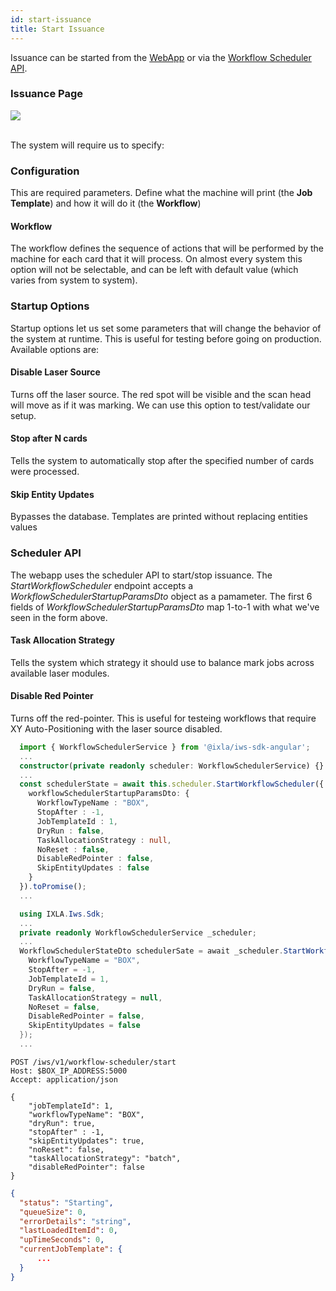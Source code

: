```yaml
---
id: start-issuance
title: Start Issuance
---
```



Issuance can be started from the [WebApp](#issuance-page) or via the [Workflow Scheduler API](#scheduler-api).

### Issuance Page

<div>
<img src={imgIssuance} className={"flex-item"} />
</div>

<br/>

The system will require us to specify: 
<!-- The interface is pretty self-explanatory. Select the template you want to print and click <span className={"btn"}>START</span> -->

### Configuration

This are required parameters. Define what the machine will print (the **Job Template**) and how it will do it (the **Workflow**)

#### Workflow 

The workflow defines the sequence of actions that will be performed by the machine for each card that it will process. 
On almost every system this option will not be selectable, and can be left with default value (which varies from system to system). 

### Startup Options

Startup options let us set some parameters that will change the behavior of the system at runtime. This is useful for testing before going on production. Available options are: 

#### Disable Laser Source
Turns off the laser source. The red spot will be visible and the scan head will move as if it was marking. We can use this option to test/validate our setup. 

#### Stop after N cards
Tells the system to automatically stop after the specified number of cards were processed.

#### Skip Entity Updates
Bypasses the database. Templates are printed without replacing entities values

### Scheduler API

The webapp uses the scheduler API to start/stop issuance. 
The *StartWorkflowScheduler* endpoint accepts a *WorkflowSchedulerStartupParamsDto* object as a pamameter. 
The first 6 fields of *WorkflowSchedulerStartupParamsDto* map 1-to-1 with what we've seen in the form above. 

#### Task Allocation Strategy
Tells the system which strategy it should use to balance mark jobs across available laser modules. 

#### Disable Red Pointer
Turns off the red-pointer. This is useful for testeing workflows that require XY Auto-Positioning with the 
laser source disabled. 

<Tabs groupId="code">
<TabItem value="ts" label="Angular">

```typescript
  import { WorkflowSchedulerService } from '@ixla/iws-sdk-angular';
  ...
  constructor(private readonly scheduler: WorkflowSchedulerService) {}
  ... 
  const schedulerState = await this.scheduler.StartWorkflowScheduler({
    workflowSchedulerStartupParamsDto: {
      WorkflowTypeName : "BOX",
      StopAfter : -1, 
      JobTemplateId : 1,
      DryRun : false, 
      TaskAllocationStrategy : null, 
      NoReset : false,
      DisableRedPointer : false,
      SkipEntityUpdates : false
    }
  }).toPromise();
  ...
```

</TabItem>
<TabItem value="csharp" label="C#">

```csharp
  using IXLA.Iws.Sdk;
  ...
  private readonly WorkflowSchedulerService _scheduler; 
  ... 
  WorkflowSchedulerStateDto schedulerSate = await _scheduler.StartWorkflowScheduler(new WorkflowSchedulerStartupParamsDto {
    WorkflowTypeName = "BOX",
    StopAfter = -1, 
    JobTemplateId = 1,
    DryRun = false, 
    TaskAllocationStrategy = null, 
    NoReset = false,
    DisableRedPointer = false,
    SkipEntityUpdates = false
  });
  ...
```

</TabItem>

<TabItem value="http" label="HTTP">

```http
POST /iws/v1/workflow-scheduler/start
Host: $BOX_IP_ADDRESS:5000
Accept: application/json

{
    "jobTemplateId": 1,
    "workflowTypeName": "BOX",
    "dryRun": true,
    "stopAfter" : -1,
    "skipEntityUpdates": true,
    "noReset": false,
    "taskAllocationStrategy": "batch", 
    "disableRedPointer": false
}
```

```json title="Response Body"
{
  "status": "Starting",
  "queueSize": 0,
  "errorDetails": "string",
  "lastLoadedItemId": 0,
  "upTimeSeconds": 0,
  "currentJobTemplate": {
      ...
  }
}
```


</TabItem>

</Tabs>
